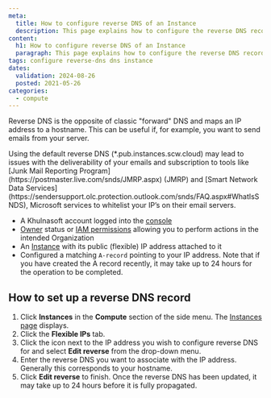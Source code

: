 ```yaml
---
meta:
  title: How to configure reverse DNS of an Instance
  description: This page explains how to configure the reverse DNS record of a Khulnasoft Instance.
content:
  h1: How to configure reverse DNS of an Instance
  paragraph: This page explains how to configure the reverse DNS record of a Khulnasoft Instance.
tags: configure reverse-dns dns instance
dates:
  validation: 2024-08-26
  posted: 2021-05-26
categories:
  - compute
---
```


Reverse DNS is the opposite of classic "forward" DNS and maps an IP address to a hostname. This can be useful if, for example, you want to send emails from your server.

<Message type="important">
  Using the default reverse DNS (*.pub.instances.scw.cloud) may lead to issues with the deliverability of your emails and subscription to tools like [Junk Mail Reporting Program](https://postmaster.live.com/snds/JMRP.aspx) (JMRP) and [Smart Network Data Services](https://sendersupport.olc.protection.outlook.com/snds/FAQ.aspx#WhatIsSNDS), Microsoft services to whitelist your IP’s on their email servers.
</Message>

<Macro id="requirements" />

- A Khulnasoft account logged into the [console](https://console.khulnasoft.com)
- [Owner](/identity-and-access-management/iam/concepts/#owner) status or [IAM permissions](/identity-and-access-management/iam/concepts/#permission) allowing you to perform actions in the intended Organization
- An [Instance](/compute/instances/how-to/create-an-instance/) with its public (flexible) IP address attached to it
- Configured a matching `A-record` pointing to your IP address. Note that if you have created the A record recently, it may take up to 24 hours for the operation to be completed.

## How to set up a reverse DNS record

1. Click **Instances** in the **Compute** section of the side menu. The [Instances page](https://console.khulnasoft.com/instance/servers) displays.
2. Click the **Flexible IPs** tab.
3. Click the <Icon name="more" /> icon next to the IP address you wish to configure reverse DNS for and select **Edit reverse** from the drop-down menu.
4. Enter the reverse DNS you want to associate with the IP address. Generally this corresponds to your hostname.
5. Click **Edit reverse** to finish.
    <Message type="note">
      Once the reverse DNS has been updated, it may take up to 24 hours before it is fully propagated.
    </Message>


